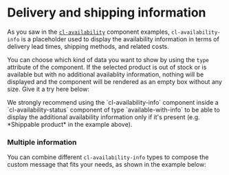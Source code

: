 
<Meta of={Stories} />

# Delivery and shipping information

As you saw in the [`cl-availability`](?path=/docs/components-availability-cl-availability--docs) component examples, `cl-availability-info` is a placeholder used to display the availability information in terms of delivery lead times, shipping methods, and related costs.

You can choose which kind of data you want to show by using the `type` attribute of the component. If the selected product is out of stock or is available but with no additional availablity information, nothing will be displayed and the component will be rendered as an empty box without any size. Give it a try here below:

<Canvas of={Stories.Basic} />

<Controls of={Stories.Basic} />

<Alert title="Product availability" type="info">
  We strongly recommend using the `cl-availability-info` component inside a `cl-availability-status` component of type `available-with-info` to be able to display the additional availability information only if it's present (e.g. *Shippable product* in the example above).
</Alert>

### Multiple information

You can combine different `cl-availability-info` types to compose the custom message that fits your needs, as shown in the example below:

<Canvas of={Stories.Message} />

